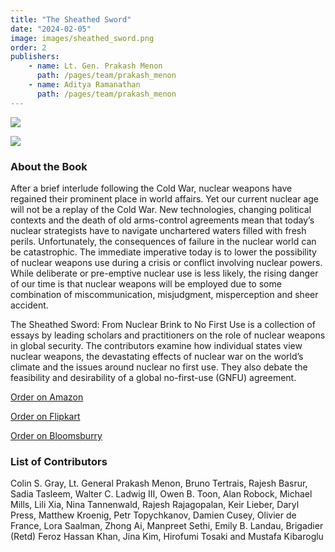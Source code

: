 ```yaml
---
title: "The Sheathed Sword"
date: "2024-02-05"
image: images/sheathed_sword.png
order: 2
publishers:
    - name: Lt. Gen. Prakash Menon
      path: /pages/team/prakash_menon
    - name: Aditya Ramanathan
      path: /pages/team/prakash_menon
---
```


::: {.grid}

::: {.g-col-4}
![](images/sheathed_sword.png)
:::

::: {.g-col-4}
![](images/sheathed_sword.png)
:::

:::

### About the Book

After a brief interlude following the Cold War, nuclear weapons have regained their prominent place in world affairs. Yet our current nuclear age will not be a replay of the Cold War. New technologies, changing political contexts and the death of old arms-control agreements mean that today's nuclear strategists have to navigate unchartered waters filled with fresh perils. Unfortunately, the consequences of failure in the nuclear world can be catastrophic. The immediate imperative today is to lower the possibility of nuclear weapons use during a crisis or conflict involving nuclear powers. While deliberate or pre-emptive nuclear use is less likely, the rising danger of our time is that nuclear weapons will be employed due to some combination of miscommunication, misjudgment, misperception and sheer accident.

The Sheathed Sword: From Nuclear Brink to No First Use is a collection of essays by leading scholars and practitioners on the role of nuclear weapons in global security. The contributors examine how individual states view nuclear weapons, the devastating effects of nuclear war on the world's climate and the issues around nuclear no first use. They also debate the feasibility and desirability of a global no-first-use (GNFU) agreement.

::: {.grid}

::: {.g-col-3}
::: {.about-cta}
[Order on Amazon](https://www.outlookbusiness.com/economy-and-policy/10-billion-bet-can-india-move-beyond-subsidies-in-global-chip-game){.about-btn}
:::
:::

::: {.g-col-3}
::: {.about-cta}
[Order on Flipkart](https://www.outlookbusiness.com/economy-and-policy/10-billion-bet-can-india-move-beyond-subsidies-in-global-chip-game){.about-btn}
:::
:::

::: {.g-col-3}
::: {.about-cta}
[Order on Bloomsburry](https://www.outlookbusiness.com/economy-and-policy/10-billion-bet-can-india-move-beyond-subsidies-in-global-chip-game){.about-btn}
:::
:::

:::

### List of Contributors

Colin S. Gray, Lt. General Prakash Menon, Bruno Tertrais, Rajesh Basrur, Sadia Tasleem, Walter C. Ladwig III, Owen B. Toon, Alan Robock, Michael Mills, Lili Xia, Nina Tannenwald, Rajesh Rajagopalan, Keir Lieber, Daryl Press, Matthew Kroenig, Petr Topychkanov, Damien Cusey, Olivier de France, Lora Saalman, Zhong Ai, Manpreet Sethi, Emily B. Landau, Brigadier (Retd) Feroz Hassan Khan, Jina Kim, Hirofumi Tosaki and Mustafa Kibaroglu

